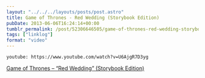 ```yaml
---
layout: "../../../layouts/posts/post.astro"
title: Game of Thrones - Red Wedding (Storybook Edition)
pubDate: 2013-06-06T16:24:14+00:00
tumblr_permalink: /post/52306646505/game-of-thrones-red-wedding-storybook
tags: ["linklog"]
format: "video"
---
```


`youtube: https://www.youtube.com/watch?v=U6AjgR7D3yg`

[Game of Thrones &#8211; &ldquo;Red Wedding&rdquo; (Storybook Edition)][1]

[1]: https://www.youtube.com/watch?v=U6AjgR7D3yg
